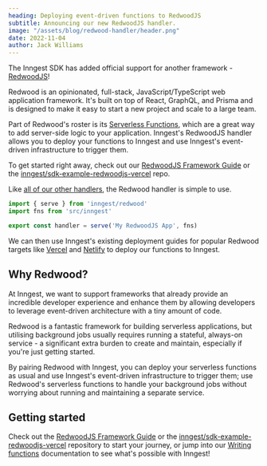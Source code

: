 ```yaml
---
heading: Deploying event-driven functions to RedwoodJS
subtitle: Announcing our new RedwoodJS handler.
image: "/assets/blog/redwood-handler/header.png"
date: 2022-11-04
author: Jack Williams
---
```


The Inngest SDK has added official support for another framework - [RedwoodJS](https://redwoodjs.com/)!

Redwood is an opinionated, full-stack, JavaScript/TypeScript web application framework. It's built on top of React, GraphQL, and Prisma and is designed to make it easy to start a new project and scale to a large team.

Part of Redwood's roster is its [Serverless Functions](https://redwoodjs.com/docs/serverless-functions), which are a great way to add server-side logic to your application. Inngest's RedwoodJS handler allows you to deploy your functions to Inngest and use Inngest's event-driven infrastructure to trigger them.

<aside>To get started right away, check out our <a href="/docs/frameworks/redwoodjs">RedwoodJS Framework Guide</a> or the <a href="https://github.com/inngest/sdk-example-redwoodjs-vercel">inngest/sdk-example-redwoodjs-vercel</a> repo.</aside>

Like [all of our other handlers](https://www.inngest.com/docs/functions#serving), the Redwood handler is simple to use.

```ts
import { serve } from 'inngest/redwood'
import fns from 'src/inngest'

export const handler = serve('My RedwoodJS App', fns)
```

We can then use Inngest's existing deployment guides for popular Redwood targets like [Vercel](/docs/deploy/vercel) and [Netlify](/docs/deploy/netlify) to deploy our functions to Inngest.

## Why Redwood?

At Inngest, we want to support frameworks that already provide an incredible developer experience and enhance them by allowing developers to leverage event-driven architecture with a tiny amount of code.

Redwood is a fantastic framework for building serverless applications, but utilising background jobs usually requires running a stateful, always-on service - a significant extra burden to create and maintain, especially if you're just getting started.

By pairing Redwood with Inngest, you can deploy your serverless functions as usual and use Inngest's event-driven infrastructure to trigger them; use Redwood's serverless functions to handle your background jobs without worrying about running and maintaining a separate service.

## Getting started

Check out the [RedwoodJS Framework Guide](/docs/frameworks/redwoodjs) or the [inngest/sdk-example-redwoodjs-vercel](https://github.com/inngest/sdk-example-redwoodjs-vercel) repository to start your journey, or jump into our [Writing functions](/docs/functions) documentation to see what's possible with Inngest!

